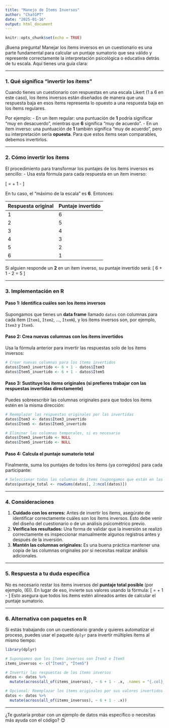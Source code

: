```yaml
---
title: "Manejo de Ítems Inversos"
author: "ChatGPT"
date: "2025-01-16"
output: html_document
---
```


```r
knitr::opts_chunk$set(echo = TRUE)
```

¡Buena pregunta! Manejar los ítems inversos en un cuestionario es una parte fundamental para calcular un puntaje sumatorio que sea válido y represente correctamente la interpretación psicológica o educativa detrás de tu escala. Aquí tienes una guía clara:

---

### **1. Qué significa "invertir los ítems"**
Cuando tienes un cuestionario con respuestas en una escala Likert (1 a 6 en este caso), los ítems inversos están diseñados de manera que una respuesta baja en esos ítems representa lo opuesto a una respuesta baja en los ítems regulares. 

Por ejemplo:
- En un ítem regular: una puntuación de **1** podría significar "muy en desacuerdo", mientras que **6** significa "muy de acuerdo".
- En un ítem inverso: una puntuación de **1** también significa "muy de acuerdo", pero su interpretación sería **opuesta**. Para que estos ítems sean comparables, debemos invertirlos.

---

### **2. Cómo invertir los ítems**
El procedimiento para transformar los puntajes de los ítems inversos es sencillo:
- Usa esta fórmula para cada respuesta en un ítem inverso:
  
  \[
  \text{Puntaje invertido} = \text{máximo de la escala} + 1 - \text{respuesta original}
  \]

En tu caso, el "máximo de la escala" es **6**. Entonces:

| Respuesta original | Puntaje invertido |
|--------------------|-------------------|
| 1                  | 6                 |
| 2                  | 5                 |
| 3                  | 4                 |
| 4                  | 3                 |
| 5                  | 2                 |
| 6                  | 1                 |

Si alguien responde un **2** en un ítem inverso, su puntaje invertido será:
\[
6 + 1 - 2 = 5
\]

---

### **3. Implementación en R**
#### Paso 1: Identifica cuáles son los ítems inversos
Supongamos que tienes un **data frame** llamado `datos` con columnas para cada ítem (`Ítem1`, `Ítem2`, ..., `ÍtemN`), y los ítems inversos son, por ejemplo, `Ítem3` y `Ítem5`.

#### Paso 2: Crea nuevas columnas con los ítems invertidos
Usa la fórmula anterior para invertir las respuestas solo de los ítems inversos:

```R
# Crear nuevas columnas para los ítems invertidos
datos$Ítem3_invertido <- 6 + 1 - datos$Ítem3
datos$Ítem5_invertido <- 6 + 1 - datos$Ítem5
```

#### Paso 3: Sustituye los ítems originales (si prefieres trabajar con las respuestas invertidas directamente)
Puedes sobreescribir las columnas originales para que todos los ítems estén en la misma dirección:

```R
# Reemplazar las respuestas originales por las invertidas
datos$Ítem3 <- datos$Ítem3_invertido
datos$Ítem5 <- datos$Ítem5_invertido

# Eliminar las columnas temporales, si es necesario
datos$Ítem3_invertido <- NULL
datos$Ítem5_invertido <- NULL
```

#### Paso 4: Calcula el puntaje sumatorio total
Finalmente, suma los puntajes de todos los ítems (ya corregidos) para cada participante:

```R
# Seleccionar todas las columnas de ítems (supongamos que están en las columnas 2 a N)
datos$puntaje_total <- rowSums(datos[, 2:ncol(datos)])
```

---

### **4. Consideraciones**
1. **Cuidado con los errores:** Antes de invertir los ítems, asegúrate de identificar correctamente cuáles son los ítems inversos. Esto debe venir del diseño del cuestionario o de un análisis psicométrico previo.
2. **Verifica los resultados:** Una forma de validar que la inversión se realizó correctamente es inspeccionar manualmente algunos registros antes y después de la inversión.
3. **Mantén las columnas originales:** Es una buena práctica mantener una copia de las columnas originales por si necesitas realizar análisis adicionales.

---

### **5. Respuesta a tu duda específica**
No es necesario restar los ítems inversos del **puntaje total posible** (por ejemplo, \(6\)). En lugar de eso, invierte sus valores usando la fórmula:
\[
\text{Puntaje invertido} = \text{máximo de la escala} + 1 - \text{respuesta original}
\]
Esto asegura que todos los ítems estén alineados antes de calcular el puntaje sumatorio.

---

### **6. Alternativa con paquetes en R**
Si estás trabajando con un cuestionario grande y quieres automatizar el proceso, puedes usar el paquete `dplyr` para invertir múltiples ítems al mismo tiempo:

```R
library(dplyr)

# Supongamos que los ítems inversos son Ítem3 e Ítem5
items_inversos <- c("Ítem3", "Ítem5")

# Invertir las respuestas de los ítems inversos
datos <- datos %>%
  mutate(across(all_of(items_inversos), ~ 6 + 1 - .x, .names = "{.col}_invertido"))

# Opcional: Reemplazar los ítems originales por sus valores invertidos
datos <- datos %>%
  mutate(across(all_of(items_inversos), ~ 6 + 1 - .x))
```

---

¿Te gustaría probar con un ejemplo de datos más específico o necesitas más ayuda con el código? 😊